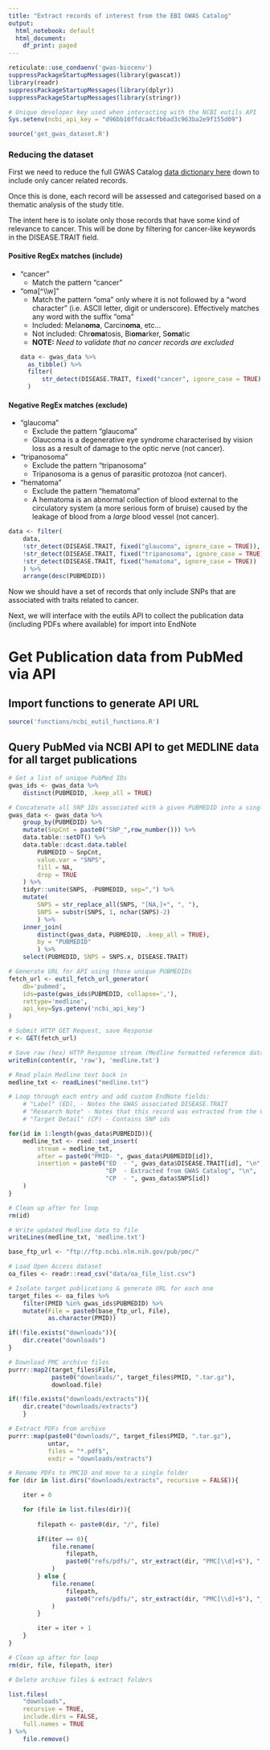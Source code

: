 ```yaml
---
title: "Extract records of interest from the EBI GWAS Catalog"
output:
  html_notebook: default
  html_document:
    df_print: paged
---
```


```r
reticulate::use_condaenv('gwas-biocenv')
suppressPackageStartupMessages(library(gwascat))
library(readr)
suppressPackageStartupMessages(library(dplyr))
suppressPackageStartupMessages(library(stringr))

# Unique developer key used when interacting with the NCBI eutils API
Sys.setenv(ncbi_api_key = "d96bb10ffdca4cfb6ad3c963ba2e9f155d09")
```

```r
source('get_gwas_dataset.R')
```

### Reducing the dataset
First we need to reduce the full GWAS Catalog [data dictionary here](https://www.ebi.ac.uk/gwas/docs/fileheaders) down to include only cancer related records.

Once this is done, each record will be assessed and categorised based on a thematic analysis of the study title.

The intent here is to isolate only those records that have some kind of relevance to cancer. This will be done by filtering for cancer-like keywords in the DISEASE.TRAIT field.

#### Positive RegEx matches (include)
* "cancer"
    + Match the pattern "cancer"
* "oma[^\\w]"
    + Match the pattern "oma" only where it is not followed by a "word character" (i.e. ASCII letter, digit or underscore). Effectively matches any word with the suffix "oma"
    + Included: Melan**oma**, Carcin**oma**, etc...
    + Not included: Chr**oma**tosis, Bi**oma**rker, S**oma**tic 
    + **NOTE:** *Need to validate that no cancer records are excluded*
```r
data <- gwas_data %>% 
    as_tibble() %>%
    filter(
        str_detect(DISEASE.TRAIT, fixed("cancer", ignore_case = TRUE)) | str_detect(DISEASE.TRAIT, "oma[^\\w]")
    )
```

#### Negative RegEx matches (exclude)
* "glaucoma"
    + Exclude the pattern "glaucoma"
    + Glaucoma is a degenerative eye syndrome characterised by vision loss as a result of damage to the optic nerve (not cancer).
* "tripanosoma"
    + Exclude the pattern "tripanosoma"
    + Tripanosoma is a genus of parasitic protozoa (not cancer).
* "hematoma"
    + Exclude the pattern "hematoma"
    + A hematoma is an abnormal collection of blood  external to the circulatory system (a more serious form of bruise) caused by the leakage of blood from a *large* blood vessel (not cancer).

```r
data <- filter(
    data,
    !str_detect(DISEASE.TRAIT, fixed("glaucoma", ignore_case = TRUE)),
    !str_detect(DISEASE.TRAIT, fixed("tripanosoma", ignore_case = TRUE)),
    !str_detect(DISEASE.TRAIT, fixed("hematoma", ignore_case = TRUE))
    ) %>%
    arrange(desc(PUBMEDID))
```

Now we should have a set of records that only include SNPs that are associated with traits related to cancer.

Next, we will interface with the eutils API to collect the publication data (including PDFs where available) for import into EndNote

# Get Publication data from PubMed via API

## Import functions to generate API URL
```r
source('functions/ncbi_eutil_functions.R')
```

## Query PubMed via NCBI API to get MEDLINE data for all target publications
```r
# Get a list of unique PubMed IDs
gwas_ids <- gwas_data %>% 
    distinct(PUBMEDID, .keep_all = TRUE)

# Concatenate all SNP IDs associated with a given PUBMEDID into a single record for that PUBMEDID
gwas_data <- gwas_data %>% 
    group_by(PUBMEDID) %>% 
    mutate(SnpCnt = paste0("SNP_",row_number())) %>% 
    data.table::setDT() %>% 
    data.table::dcast.data.table(
        PUBMEDID ~ SnpCnt,
        value.var = "SNPS",
        fill = NA,
        drop = TRUE
    ) %>% 
    tidyr::unite(SNPS, -PUBMEDID, sep=",") %>% 
    mutate(
        SNPS = str_replace_all(SNPS, "[NA,]+", ", "),
        SNPS = substr(SNPS, 1, nchar(SNPS)-2)
        ) %>%
    inner_join(
        distinct(gwas_data, PUBMEDID, .keep_all = TRUE), 
        by = "PUBMEDID"
        ) %>% 
    select(PUBMEDID, SNPS = SNPS.x, DISEASE.TRAIT)

# Generate URL for API using those unique PUBMEDIDs
fetch_url <- eutil_fetch_url_generator(
    db='pubmed',
    ids=paste(gwas_ids$PUBMEDID, collapse=','),
    rettype='medline',
    api_key=Sys.getenv('ncbi_api_key')
)

# Submit HTTP GET Request, save Response
r <- GET(fetch_url)

# Save raw (hex) HTTP Response stream (Medline formatted reference data) to plain text file
writeBin(content(r, 'raw'), 'medline.txt')
```

```r
# Read plain Medline text back in
medline_txt <- readLines("medline.txt")

# Loop through each entry and add custom EndNote fields:
    # "Label" (ED), - Notes the GWAS associated DISEASE.TRAIT
    # "Research Note" - Notes that this record was extracted from the GWAS catalog
    # "Target Detail" (CP) - Contains SNP ids

for(id in 1:length(gwas_data$PUBMEDID)){
    medline_txt <- rsed::sed_insert(
        stream = medline_txt,
        after = paste0("PMID- ", gwas_data$PUBMEDID[id]),
        insertion = paste0("ED  - ", gwas_data$DISEASE.TRAIT[id], "\n", 
                           "EP  - Extracted from GWAS Catalog", "\n",
                           "CP  - ", gwas_data$SNPS[id])
    )
}

# Clean up after for loop
rm(id)

# Write updated Medline data to file
writeLines(medline_txt, 'medline.txt')
```

```r
base_ftp_url <- "ftp://ftp.ncbi.nlm.nih.gov/pub/pmc/"

# Load Open Access dataset
oa_files <- readr::read_csv("data/oa_file_list.csv")

# Isolate target publications & generate URL for each one
target_files <- oa_files %>%
    filter(PMID %in% gwas_ids$PUBMEDID) %>%
    mutate(File = paste0(base_ftp_url, File),
           as.character(PMID))

if(!file.exists("downloads")){
    dir.create("downloads")
}

# Download PMC archive files
purrr::map2(target_files$File,
            paste0("downloads/", target_files$PMID, ".tar.gz"),
            download.file)

if(!file.exists("downloads/extracts")){
    dir.create("downloads/extracts")
    }

# Extract PDFs from archive
purrr::map(paste0("downloads/", target_files$PMID, ".tar.gz"),
           untar,
           files = "*.pdf$",
           exdir = "downloads/extracts")

# Rename PDFs to PMCID and move to a single folder
for (dir in list.dirs("downloads/extracts", recursive = FALSE)){

    iter = 0

    for (file in list.files(dir)){
        
        filepath <- paste0(dir, "/", file)

        if(iter == 0){
            file.rename(
                filepath,
                paste0("refs/pdfs/", str_extract(dir, "PMC[\\d]+$"), ".pdf")
            )
        } else {
            file.rename(
                filepath,
                paste0("refs/pdfs/", str_extract(dir, "PMC[\\d]+$"), "_", iter, ".pdf")
            )
        }

        iter = iter + 1
    }
}

# Clean up after for loop
rm(dir, file, filepath, iter)

# Delete archive files & extract folders

list.files(
    "downloads",
    recursive = TRUE,
    include.dirs = FALSE, 
    full.names = TRUE
) %>%  
    file.remove()

```

